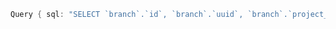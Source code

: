 ```rust
Query { sql: "SELECT `branch`.`id`, `branch`.`uuid`, `branch`.`project_id`, `branch`.`name`, `branch`.`slug`, `branch`.`start_point_id`, `branch`.`created`, `branch`.`modified`, `testbed`.`id`, `testbed`.`uuid`, `testbed`.`project_id`, `testbed`.`name`, `testbed`.`slug`, `testbed`.`created`, `testbed`.`modified`, `benchmark`.`id`, `benchmark`.`uuid`, `benchmark`.`project_id`, `benchmark`.`name`, `benchmark`.`slug`, `benchmark`.`created`, `benchmark`.`modified`, `measure`.`id`, `measure`.`uuid`, `measure`.`project_id`, `measure`.`name`, `measure`.`slug`, `measure`.`units`, `measure`.`created`, `measure`.`modified`, `report`.`uuid`, `report_benchmark`.`iteration`, `report`.`start_time`, `report`.`end_time`, `version`.`number`, `version`.`hash`, `threshold`.`id`, `threshold`.`uuid`, `threshold`.`project_id`, `threshold`.`measure_id`, `threshold`.`branch_id`, `threshold`.`testbed_id`, `threshold`.`model_id`, `threshold`.`created`, `threshold`.`modified`, `model`.`id`, `model`.`uuid`, `model`.`threshold_id`, `model`.`test`, `model`.`min_sample_size`, `model`.`max_sample_size`, `model`.`window`, `model`.`lower_boundary`, `model`.`upper_boundary`, `model`.`created`, `model`.`replaced`, `boundary`.`id`, `boundary`.`uuid`, `boundary`.`threshold_id`, `boundary`.`model_id`, `boundary`.`metric_id`, `boundary`.`baseline`, `boundary`.`lower_limit`, `boundary`.`upper_limit`, `alert`.`id`, `alert`.`uuid`, `alert`.`boundary_id`, `alert`.`boundary_limit`, `alert`.`status`, `alert`.`modified`, `metric`.`id`, `metric`.`uuid`, `metric`.`report_benchmark_id`, `metric`.`measure_id`, `metric`.`value`, `metric`.`lower_value`, `metric`.`upper_value` FROM (((`metric` INNER JOIN ((`report_benchmark` INNER JOIN ((`report` INNER JOIN (`version` INNER JOIN (`branch_version` INNER JOIN `branch` ON (`branch_version`.`branch_id` = `branch`.`id`)) ON (`branch_version`.`version_id` = `version`.`id`)) ON (`report`.`version_id` = `version`.`id`)) INNER JOIN `testbed` ON (`report`.`testbed_id` = `testbed`.`id`)) ON (`report_benchmark`.`report_id` = `report`.`id`)) INNER JOIN `benchmark` ON (`report_benchmark`.`benchmark_id` = `benchmark`.`id`)) ON (`metric`.`report_benchmark_id` = `report_benchmark`.`id`)) INNER JOIN `measure` ON (`metric`.`measure_id` = `measure`.`id`)) LEFT OUTER JOIN (((`boundary` INNER JOIN `threshold` ON (`boundary`.`threshold_id` = `threshold`.`id`)) INNER JOIN `model` ON (`boundary`.`model_id` = `model`.`id`)) LEFT OUTER JOIN `alert` ON (`alert`.`boundary_id` = `boundary`.`id`)) ON (`boundary`.`metric_id` = `metric`.`id`)) WHERE ((((((`branch`.`uuid` = ?) AND (`testbed`.`uuid` = ?)) AND (`benchmark`.`uuid` = ?)) AND (`measure`.`uuid` = ?)) AND (`report`.`start_time` >= ?)) AND (`report`.`end_time` <= ?)) ORDER BY `version`.`number`, `report`.`start_time`, `report_benchmark`.`iteration`", binds: [BranchUuid(a7d8366a-4f9b-452e-987e-2ae56e4bf4a3), TestbedUuid(5b4a6f3e-a27d-4cc3-a2ce-851dc6421e6e), BenchmarkUuid(88375e7c-f1e0-4cbb-bde1-bdb7773022ae), MeasureUuid(b2275bbc-2044-4f8e-aecd-3c739bd861b9), DateTime(2024-03-12T12:23:38Z), DateTime(2024-04-11T12:23:38Z)] }
```
